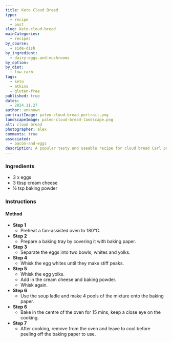 ```yaml
---
title: Keto Cloud Bread
type:
  - recipe
  - post
slug: keto-cloud-bread
mainCategories:
  - recipes
by_course:
  - side-dish
by_ingredient:
  - dairy-eggs-and-mushrooms
by_option:
by_diet:
  - low-carb
tags:
  - keto
  - atkins
  - gluten-free
published: true
dates:
  - 2024.11.27
author: unknown
portraitImage: paleo-cloud-bread-portrait.png
landscapeImage: paleo-cloud-bread-landscape.png
alt: cloud bread
photographer: alex
comments: true
associated:
  - bacon-and-eggs
description: A popular tasty and useable recipe for cloud bread Carl prefers to use.
---
```


<Ingredients>

### Ingredients

- 3 x eggs
- 3 tbsp cream cheese
- ½ tsp baking powder

</Ingredients>

<Instructions>

### Instructions

#### Method

- **Step 1**
  - Preheat a fan-assisted oven to 180°C.
- **Step 2**
  - Prepare a baking tray by covering it with baking paper.
- **Step 3**
  - Separate the eggs into two bowls, whites and yolks.
- **Step 4**
  - Whisk the egg whites until they make stiff peaks.
- **Step 5**
  - Whisk the egg yolks.
  - Add in the cream cheese and baking powder.
  - Whisk again.
- **Step 6**
  - Use the soup ladle and make 4 pools of the mixture onto the baking paper.
- **Step 6**
  - Bake in the centre of the oven for 15 mins, keep a close eye on the cooking.
- **Step 7**
  - After cooking, remove from the oven and leave to cool before peeling off the baking paper to use.

</Instructions>
